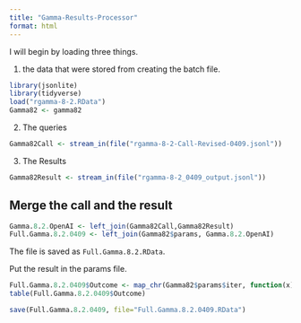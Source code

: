 ```yaml
---
title: "Gamma-Results-Processor"
format: html
---
```


I will begin by loading three things.  

1. the data that were stored from creating the batch file.

```r
library(jsonlite)
library(tidyverse)
load("rgamma-8-2.RData")
Gamma82 <- gamma82
```

2. The queries

```r
Gamma82Call <- stream_in(file("rgamma-8-2-Call-Revised-0409.jsonl"))
```

3. The Results

```r
Gamma82Result <- stream_in(file("rgamma-8-2_0409_output.jsonl"))
```

## Merge the call and the result

```r
Gamma.8.2.OpenAI <- left_join(Gamma82Call,Gamma82Result)
Full.Gamma.8.2.0409 <- left_join(Gamma82$params, Gamma.8.2.OpenAI)
```

The file is saved as `Full.Gamma.8.2.RData`.

Put the result in the params file.

```r
Full.Gamma.8.2.0409$Outcome <- map_chr(Gamma82$params$iter, function(x) { unlist(Gamma82Result$response$body$choices[[x]][[2]][2]) })
table(Full.Gamma.8.2.0409$Outcome)
```

```r
save(Full.Gamma.8.2.0409, file="Full.Gamma.8.2.0409.RData")
```

